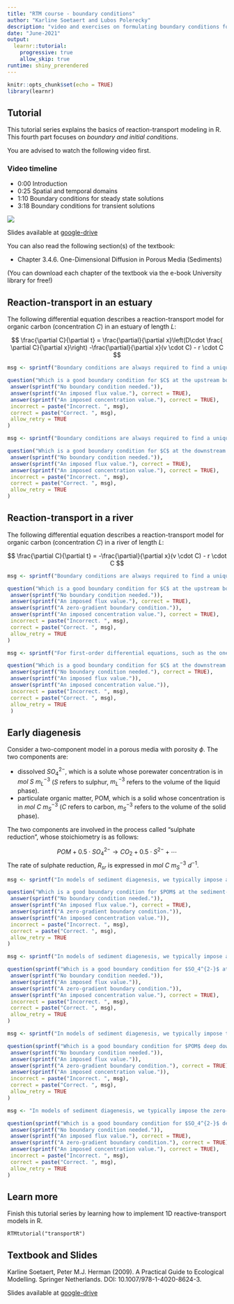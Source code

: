 ```yaml
---
title: "RTM course - boundary conditions"
author: "Karline Soetaert and Lubos Polerecky"
description: "video and exercises on formulating boundary conditions for transport models"
date: "June-2021"
output: 
  learnr::tutorial:
    progressive: true
    allow_skip: true
runtime: shiny_prerendered
---
```


```r
knitr::opts_chunk$set(echo = TRUE)
library(learnr)
```

## Tutorial

This tutorial series explains the basics of reaction-transport modeling in R. This fourth part focuses on *boundary and initial conditions*.

You are advised to watch the following video first.

### Video timeline
* 0:00 Introduction
* 0:25 Spatial and temporal domains
* 1:10 Boundary conditions for steady state solutions
* 3:18 Boundary conditions for transient solutions

![](https://www.youtube.com/watch?v=ec3B41FXsjw&list=PLx8PHcDdmF-uD1Pr07TU9SzlhlGpfrxqn&index=13)

Slides available at <a href="https://drive.google.com/drive/folders/1Bys0-xzXLCpFpWhD-HrH6jDKOyl8iJMd" target="_blank">google-drive</a>

You can also read the following section(s) of the textbook:

* Chapter 3.4.6. One-Dimensional Diffusion in Porous Media (Sediments)

(You can download each chapter of the textbook via the e-book University library for free!)

## Reaction-transport in an estuary

The following differential equation describes a reaction-transport model for organic carbon (concentration $C$) in an estuary of length $L$:

$$
\frac{\partial C}{\partial t} = \frac{\partial}{\partial x}\left(D\cdot \frac{ \partial C}{\partial x}\right) -\frac{\partial}{\partial x}(v \cdot C)  - r \cdot C
$$

```r
msg <- sprintf("Boundary conditions are always required to find a unique solution to a differential equation. Imposing a concentration or flux value at a boundary are both good options.")

question("Which is a good boundary condition for $C$ at the upstream boundary $(x=0)$?", type = "learnr_checkbox",
 answer(sprintf("No boundary condition needed.")),
 answer(sprintf("An imposed flux value."), correct = TRUE),
 answer(sprintf("An imposed concentration value."), correct = TRUE),
 incorrect = paste("Incorrect. ", msg),
 correct = paste("Correct. ", msg),
 allow_retry = TRUE
)  
```

```r
msg <- sprintf("Boundary conditions are always required to find a unique solution to a differential equation. Imposing a concentration or flux value at a boundary are both good options.")

question("Which is a good boundary condition for $C$ at the downstream boundary $(x=L)$?", type = "learnr_checkbox",
 answer(sprintf("No boundary condition needed.")),
 answer(sprintf("An imposed flux value."), correct = TRUE),
 answer(sprintf("An imposed concentration value."), correct = TRUE),
 incorrect = paste("Incorrect. ", msg),
 correct = paste("Correct. ", msg),
 allow_retry = TRUE
)  
```

## Reaction-transport in a river

The following differential equation describes a reaction-transport model for organic carbon (concentration $C$) in a river of length $L$:

$$
\frac{\partial C}{\partial t} =  -\frac{\partial}{\partial x}(v \cdot C) - r \cdot C
$$

```r
msg <- sprintf("Boundary conditions are always required to find a unique solution to a differential equation. Imposing a concentration or flux value at the upstream boundary are both good options.")

question("Which is a good boundary condition for $C$ at the upstream boundary $(x=0)$?", type = "learnr_checkbox",
 answer(sprintf("No boundary condition needed.")),
 answer(sprintf("An imposed flux value."), correct = TRUE),
 answer(sprintf("A zero-gradient boundary condition.")),
 answer(sprintf("An imposed concentration value."), correct = TRUE),
 incorrect = paste("Incorrect. ", msg),
 correct = paste("Correct. ", msg),
 allow_retry = TRUE
)  
```

```r
msg <- sprintf("For first-order differential equations, such as the one above, only *one* boundary condition is required. Thus, there is no need for a condition at the downstream boundary if a condition at the upstream boundary is specified.")

question("Which is a good boundary condition for $C$ at the downstream boundary $(x=L)$? Assume that a boundary condition at the upstream boundary (see previous question) is already specified.", type = "learnr_checkbox",
 answer(sprintf("No boundary condition needed."), correct = TRUE),
 answer(sprintf("An imposed flux value.")),
 answer(sprintf("An imposed concentration value.")),
 incorrect = paste("Incorrect. ", msg),
 correct = paste("Correct. ", msg),
 allow_retry = TRUE
 )
```

## Early diagenesis

Consider a two-component model in a porous media with porosity $\phi$. The two components are:

* dissolved $SO_4^{2-}$, which is a solute whose porewater concentration is in $mol~S~m^{-3}_L$ ($S$ refers to sulphur, $m^{-3}_L$ refers to the volume of the liquid phase).
* particulate organic matter, POM, which is a solid whose concentration is in $mol~C~m^{-3}_S$ ($C$ refers to carbon, $m^{-3}_S$ refers to the volume of the solid phase). 

The two components are involved in the process called "sulphate reduction", whose stoichiometry is as follows:

$$
POM + 0.5\cdot SO_4^{2-} \rightarrow CO_2 + 0.5\cdot S^{2-} + \cdots
$$
The rate of sulphate reduction, $R_{sr}$ is expressed in $mol~C~m^{-3}_S~d^{-1}$.

```r
msg <- sprintf("In models of sediment diagenesis, we typically impose a flux value at the upper boundary (sediment-water interface) for solid components.")

question("Which is a good boundary condition for $POM$ at the sediment-water interface $(x=0)$?", type = "learnr_checkbox",
 answer(sprintf("No boundary condition needed.")),
 answer(sprintf("An imposed flux value."), correct = TRUE),
 answer(sprintf("A zero-gradient boundary condition.")),
 answer(sprintf("An imposed concentration value.")),
 incorrect = paste("Incorrect. ", msg),
 correct = paste("Correct. ", msg),
 allow_retry = TRUE
)  
```

```r
msg <- sprintf("In models of sediment diagenesis, we typically impose a concentration value at the upper boundary (sediment-water interface) for solutes.")

question(sprintf("Which is a good boundary condition for $SO_4^{2-}$ at the sediment-water interface $(x=0)$? "), type = "learnr_checkbox",
 answer(sprintf("No boundary condition needed.")),
 answer(sprintf("An imposed flux value.")),
 answer(sprintf("A zero-gradient boundary condition.")),
 answer(sprintf("An imposed concentration value."), correct = TRUE),
 incorrect = paste("Incorrect. ", msg),
 correct = paste("Correct. ", msg),
 allow_retry = TRUE
)  
```

```r
msg <- sprintf("In models of sediment diagenesis, we typically impose the zero-gradient boundary condition at the lower boundary (deep in the sediment) for solid components.")

question(sprintf("Which is a good boundary condition for $POM$ deep down in the sediment $(x\\rightarrow \\infty)$?"), type = "learnr_checkbox",
 answer(sprintf("No boundary condition needed.")),
 answer(sprintf("An imposed flux value.")),
 answer(sprintf("A zero-gradient boundary condition."), correct = TRUE),
 answer(sprintf("An imposed concentration value.")),
 incorrect = paste("Incorrect. ", msg),
 correct = paste("Correct. ", msg),
 allow_retry = TRUE
)  
```

```r
msg <- "In models of sediment diagenesis, we typically impose the zero-gradient boundary condition at the lower boundary (deep in the sediment) for solutes as well. However, fixed concentrations or fluxes are sometimes imposed, e.g., if there has been a historic build-up of solutes at depth or if there is upwards seapage of solutes. Thus, answers B, C, and D are correct."

question(sprintf("Which is a good boundary condition for $SO_4^{2-}$ deep down in the sediment $(x\\rightarrow \\infty)$?"), type = "learnr_checkbox",
 answer(sprintf("No boundary condition needed.")),
 answer(sprintf("An imposed flux value."), correct = TRUE),
 answer(sprintf("A zero-gradient boundary condition."), correct = TRUE),
 answer(sprintf("An imposed concentration value."), correct = TRUE),
 incorrect = paste("Incorrect. ", msg),
 correct = paste("Correct. ", msg),
 allow_retry = TRUE
)  

```

## Learn more

Finish this tutorial series by learning how to implement 1D reactive-transport models in R.

```
RTMtutorial("transportR")
```

## Textbook and Slides

Karline Soetaert, Peter M.J. Herman (2009). A Practical Guide to Ecological Modelling. Springer Netherlands. DOI: 10.1007/978-1-4020-8624-3.

Slides available at <a href="https://drive.google.com/drive/folders/1Bys0-xzXLCpFpWhD-HrH6jDKOyl8iJMd" target="_blank">google-drive</a>
